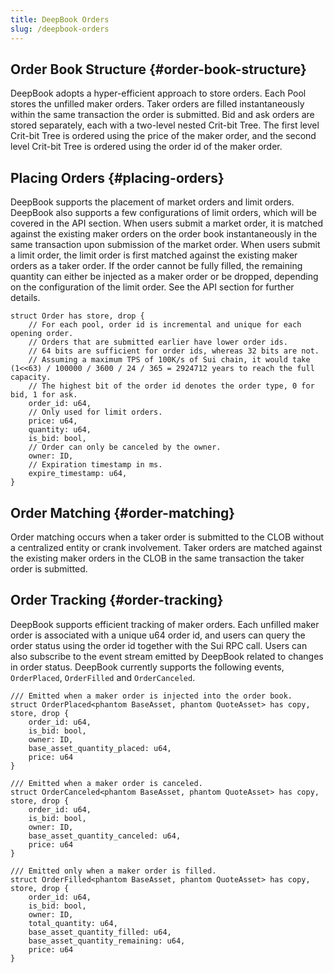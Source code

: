 ```yaml
---
title: DeepBook Orders
slug: /deepbook-orders
---
```


## Order Book Structure {#order-book-structure}

DeepBook adopts a hyper-efficient approach to store orders. Each Pool stores the unfilled maker orders. Taker orders are filled instantaneously within the same transaction the order is submitted. Bid and ask orders are stored separately, each with a two-level nested Crit-bit Tree. The first level Crit-bit Tree is ordered using the price of the maker order, and the second level Crit-bit Tree is ordered using the order id of the maker order.

## Placing Orders {#placing-orders}

DeepBook supports the placement of market orders and limit orders. DeepBook also supports a few configurations of limit orders, which will be covered in the API section. When users submit a market order, it is matched against the existing maker orders on the order book instantaneously in the same transaction upon submission of the market order. When users submit a limit order, the limit order is first matched against the existing maker orders as a taker order. If the order cannot be fully filled, the remaining quantity can either be injected as a maker order or be dropped, depending on the configuration of the limit order. See the API section for further details.

```sui-move
struct Order has store, drop {
    // For each pool, order id is incremental and unique for each opening order.
    // Orders that are submitted earlier have lower order ids.
    // 64 bits are sufficient for order ids, whereas 32 bits are not.
    // Assuming a maximum TPS of 100K/s of Sui chain, it would take (1<<63) / 100000 / 3600 / 24 / 365 = 2924712 years to reach the full capacity.
    // The highest bit of the order id denotes the order type, 0 for bid, 1 for ask.
    order_id: u64,
    // Only used for limit orders.
    price: u64,
    quantity: u64,
    is_bid: bool,
    // Order can only be canceled by the owner.
    owner: ID,
    // Expiration timestamp in ms.
    expire_timestamp: u64,
}
```

## Order Matching {#order-matching}

Order matching occurs when a taker order is submitted to the CLOB without a centralized entity or crank involvement. Taker orders are matched against the existing maker orders in the CLOB in the same transaction the taker order is submitted.

## Order Tracking {#order-tracking}

DeepBook supports efficient tracking of maker orders. Each unfilled maker order is associated with a unique u64 order id, and users can query the order status using the order id together with the Sui RPC call. Users can also subscribe to the event stream emitted by DeepBook related to changes in order status. DeepBook currently supports the following events, `OrderPlaced`, `OrderFilled` and `OrderCanceled`.

```sui-move
/// Emitted when a maker order is injected into the order book.
struct OrderPlaced<phantom BaseAsset, phantom QuoteAsset> has copy, store, drop {
    order_id: u64,
    is_bid: bool,
    owner: ID,
    base_asset_quantity_placed: u64,
    price: u64
}

/// Emitted when a maker order is canceled.
struct OrderCanceled<phantom BaseAsset, phantom QuoteAsset> has copy, store, drop {
    order_id: u64,
    is_bid: bool,
    owner: ID,
    base_asset_quantity_canceled: u64,
    price: u64
}

/// Emitted only when a maker order is filled.
struct OrderFilled<phantom BaseAsset, phantom QuoteAsset> has copy, store, drop {
    order_id: u64,
    is_bid: bool,
    owner: ID,
    total_quantity: u64,
    base_asset_quantity_filled: u64,
    base_asset_quantity_remaining: u64,
    price: u64
}
```
